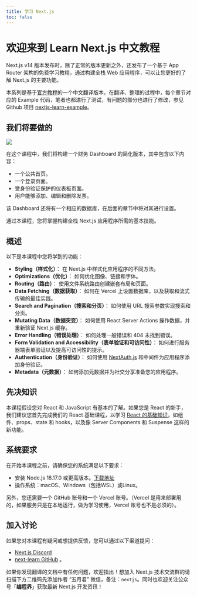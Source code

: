 ```yaml
---
title: 学习 Next.js
toc: false
---
```


# 欢迎来到 Learn Next.js 中文教程

Next.js v14 版本发布时，除了正常的版本更新之外，还发布了一个基于 App Router 架构的免费学习教程，通过构建全栈 Web 应用程序，可以让您更好的了解 Next.js 的主要功能。

本系列是基于[官方教程](https://nextjs.org/learn)的一个中文翻译版本。在翻译、整理的过程中，每个章节对应的 Example 代码，笔者也都进行了测试，有问题的部分也进行了修改，参见 Github 项目 [nextjs-learn-example](https://github.com/balac2015/nextjs-learn-example)。

## 我们将要做的

![](/imgs/chapter0-dashboard.avif)

在这个课程中，我们将构建一个财务 Dashboard 的简化版本，其中包含以下内容：

* 一个公共首页。
* 一个登录页面。
* 受身份验证保护的仪表板页面。
* 用户能够添加、编辑和删除发票。

该 Dashboard 还将有一个相应的数据库，在后面的章节中将对其进行设置。

通过本课程，您将掌握构建全栈 Next.js 应用程序所需的基本技能。

## 概述

以下是本课程中您将学到的功能：

* **Styling（样式化）**： 在 Next.js 中样式化应用程序的不同方法。
* **Optimizations（优化）**： 如何优化图像、链接和字体。
* **Routing（路由）**： 使用文件系统路由创建嵌套布局和页面。
* **Data Fetching（数据获取）**： 如何在 Vercel 上设置数据库，以及获取和流式传输的最佳实践。
* **Search and Pagination（搜索和分页）**： 如何使用 URL 搜索参数实现搜索和分页。
* **Mutating Data（数据突变）**： 如何使用 React Server Actions 操作数据，并重新验证 Next.js 缓存。
* **Error Handling（错误处理）**： 如何处理一般错误和 404 未找到错误。
* **Form Validation and Accessibility（表单验证和可访问性）**： 如何进行服务器端表单验证以及提高可访问性的提示。
* **Authentication（身份验证）**： 如何使用 [NextAuth.js](https://next-auth.js.org/) 和中间件为应用程序添加身份验证。
* **Metadata（元数据）**： 如何添加元数据并为社交分享准备您的应用程序。

## 先决知识

本课程假设您对 React 和 JavaScript 有基本的了解。如果您是 React 的新手，我们建议您首先完成我们的 React 基础课程，以学习 [React 的基础知识](https://nextjs.org/learn/react-foundations)，如组件、props、state 和 hooks，以及像 Server Components 和 Suspense 这样的新功能。

## 系统要求

在开始本课程之前，请确保您的系统满足以下要求：

* 安装 Node.js 18.17.0 或更高版本。[下载地址](https://nodejs.org/en)
* 操作系统：macOS、Windows（包括WSL）或Linux。

另外，您还需要一个 GitHub 账号和一个 Vercel 账号。（Vercel 是用来部署用的，如果服务只是在本地运行，做为学习使用，Vercel 账号也不是必须的）。

## 加入讨论

如果您对本课程有疑问或想提供反馈，您可以通过以下渠道提问：
* [Next.js Discord](https://discord.com/invite/Q3AsD4efFC)
* [next-learn GitHub](https://github.com/vercel/next-learn) 。

如果你发现翻译的文档中有任何问题，欢迎指出！想加入 Next.js 技术交流群的请扫描下方二维码先添加作者 “五月君” 微信，备注：`nextjs`。同时也欢迎关注公众号「**编程界**」获取最新 Next.js 开发资讯！

<FollowMe />
